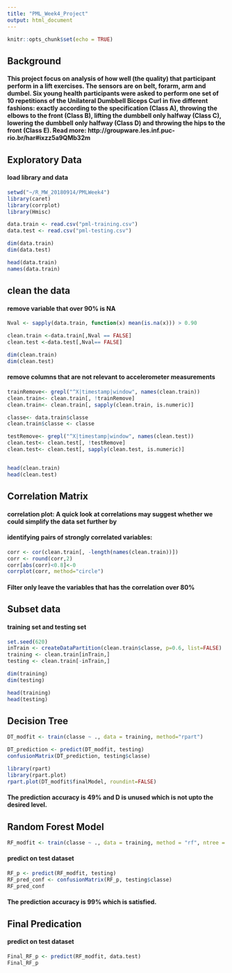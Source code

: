 ---
title: "PML_Week4_Project"
output: html_document
---

```{r setup, include=FALSE}
knitr::opts_chunk$set(echo = TRUE)
```

## Background

#### This project focus on analysis of how well (the quality) that participant perform in a lift exercises. The sensors are on belt, forarm, arm and dumbel. Six young health participants were asked to perform one set of 10 repetitions of the Unilateral Dumbbell Biceps Curl in five different fashions: exactly according to the specification (Class A), throwing the elbows to the front (Class B), lifting the dumbbell only halfway (Class C), lowering the dumbbell only halfway (Class D) and throwing the hips to the front (Class E). Read more:  http://groupware.les.inf.puc-rio.br/har#ixzz5a9QMb32m



## Exploratory Data

#### load library and data
```{r}
setwd("~/R_MW_20180914/PMLWeek4")
library(caret)
library(corrplot)
library(Hmisc)

data.train <- read.csv("pml-training.csv")
data.test <- read.csv("pml-testing.csv")

dim(data.train)
dim(data.test)
```

```{r}
head(data.train)
names(data.train)
```


## clean the data
#### remove variable that over 90% is NA 
```{r}
Nval <- sapply(data.train, function(x) mean(is.na(x))) > 0.90

clean.train <-data.train[,Nval == FALSE]
clean.test <-data.test[,Nval== FALSE]

dim(clean.train)
dim(clean.test)

```

#### remove columns that are not relevant to accelerometer measurements
```{r}
trainRemove<- grepl("^X|timestamp|window", names(clean.train))
clean.train<- clean.train[, !trainRemove]
clean.train<- clean.train[, sapply(clean.train, is.numeric)]

classe<- data.train$classe
clean.train$classe <- classe

testRemove<- grepl("^X|timestamp|window", names(clean.test))
clean.test<- clean.test[, !testRemove]
clean.test<- clean.test[, sapply(clean.test, is.numeric)]


head(clean.train)
head(clean.test)

```

## Correlation Matrix
#### correlation plot: A quick look at correlations may suggest whether we could simplify the data set further by
#### identifying pairs of strongly correlated variables:
```{r}
corr <- cor(clean.train[, -length(names(clean.train))])
corr <- round(corr,2)
corr[abs(corr)<0.8]<-0
corrplot(corr, method="circle")
```

#### Filter only leave the variables that has the correlation over 80%


## Subset data
#### training set and testing set
```{r}
set.seed(620)
inTrain <- createDataPartition(clean.train$classe, p=0.6, list=FALSE)
training <- clean.train[inTrain,]
testing <- clean.train[-inTrain,]

dim(training)
dim(testing)

```

```{r}
head(training)
head(testing)
```


## Decision Tree
```{r}
DT_modfit <- train(classe ~ ., data = training, method="rpart")

DT_prediction <- predict(DT_modfit, testing)
confusionMatrix(DT_prediction, testing$classe)

```

```{r}
library(rpart)
library(rpart.plot)
rpart.plot(DT_modfit$finalModel, roundint=FALSE)
```
#### The prediction accuracy is 49% and D is unused which is not upto the desired level.

## Random Forest Model
```{r}
RF_modfit <- train(classe ~ ., data = training, method = "rf", ntree = 50)
```

#### predict on test dataset

```{r}
RF_p <- predict(RF_modfit, testing)
RF_pred_conf <- confusionMatrix(RF_p, testing$classe)
RF_pred_conf
```
#### The prediction accuracy is 99% which is satisfied.


## Final Predication
#### predict on test dataset

```{r}
Final_RF_p <- predict(RF_modfit, data.test)
Final_RF_p
```

